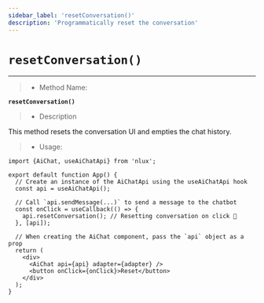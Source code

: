 ```yaml
---
sidebar_label: 'resetConversation()'
description: 'Programmatically reset the conversation'
---
```


# `resetConversation()`

---

> * Method Name:

**`resetConversation()`**

> * Description

This method resets the conversation UI and empties the chat history.

> * Usage:

```tsx
import {AiChat, useAiChatApi} from 'nlux';

export default function App() {
  // Create an instance of the AiChatApi using the useAiChatApi hook
  const api = useAiChatApi();

  // Call `api.sendMessage(...)` to send a message to the chatbot
  const onClick = useCallback(() => {
    api.resetConversation(); // Resetting conversation on click 🔄
  }, [api]);

  // When creating the AiChat component, pass the `api` object as a prop
  return (
    <div>
      <AiChat api={api} adapter={adapter} />
      <button onClick={onClick}>Reset</button>
    </div>
  );
}
```
